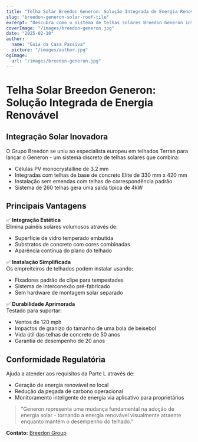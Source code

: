 ```yaml
---
title: "Telha Solar Breedon Generon: Solução Integrada de Energia Renovável"
slug: "breedon-generon-solar-roof-tile"
excerpt: "Descubra como o sistema de telhas solares Breedon Generon integra a geração de energia renovável com a estética tradicional de telhados."
coverImage: "/images/breedon-generon.jpg"
date: "2025-02-10"
author:
  name: "Guia da Casa Passiva"
  picture: "/images/author.jpg"
ogImage:
  url: "/images/breedon-generon.jpg"
---
```


# Telha Solar Breedon Generon: Solução Integrada de Energia Renovável

## Integração Solar Inovadora

O Grupo Breedon se uniu ao especialista europeu em telhados Terran para lançar o Generon - um sistema discreto de telhas solares que combina:

- Células PV monocrystalline de 3,2 mm
- Integradas com telhas de base de concreto Elite de 330 mm x 420 mm
- Instalação sem emendas com telhas de correspondência padrão
- Sistema de 260 telhas gera uma saída típica de 4kW

## Principais Vantagens

✅ **Integração Estética**  
Elimina painéis solares volumosos através de:
- Superfície de vidro temperado embutida
- Substratos de concreto com cores combinadas
- Aparência contínua do plano do telhado

✅ **Instalação Simplificada**  
Os empreiteiros de telhados podem instalar usando:
- Fixadores padrão de clipe para tempestades
- Sistema de interconexão pré-fabricado
- Sem hardware de montagem solar separado

✅ **Durabilidade Aprimorada**  
Testado para suportar:
- Ventos de 120 mph
- Impactos de granizo do tamanho de uma bola de beisebol
- Vida útil das telhas de concreto de 50 anos
- Garantia de desempenho de 20 anos

## Conformidade Regulatória

Ajuda a atender aos requisitos da Parte L através de:
- Geração de energia renovável no local
- Redução da pegada de carbono operacional
- Monitoramento inteligente de energia via aplicativo para proprietários

> "Generon representa uma mudança fundamental na adoção de energia solar - tornando a energia renovável visualmente atraente enquanto mantém o desempenho do telhado."  

**Contato:** [Breedon Group](https://www.breedongroup.com)